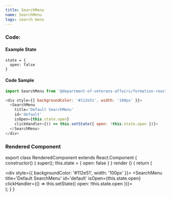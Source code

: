 ```yaml
---
title: SearchMenu
name: SearchMenu
tags: search menu
---
```



### Code:

#### Example State
```
state = {
  open: false
}
```

#### Code Sample
```javascript
import SearchMenu from '@department-of-veterans-affairs/formation-react/SearchMenu'

<div style={{ backgroundColor: '#112e51', width: '100px' }}>
  <SearchMenu
    title='Default SearchMenu'
    id='default'
    isOpen={this.state.open}
    clickHandler={() => this.setState({ open: !this.state.open })}>
  </SearchMenu>
</div>
```

### Rendered Component

export class RenderedComponent extends React.Component {
  constructor() {
    super();
    this.state = {
      open: false
    }
  }
  render () {
    return (
      <div className="site-c-reactcomp__rendered">
        <div style={{ backgroundColor: '#112e51', width: '100px' }}>
          <SearchMenu
            title='Default SearchMenu'
            id='default'
            isOpen={this.state.open}
            clickHandler={() => this.setState({ open: !this.state.open })}>
          </SearchMenu>
        </div>
      </div>
    );
  }
}

<RenderedComponent />
